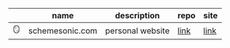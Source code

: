 |     | name            | description      | repo                                                         | site                    |
| --- | --------------- | ---------------- | ------------------------------------------------------------ | ----------------------- |
| 🪞   | schemesonic.com | personal website | [link](https://github.com/SchemeSonic/schemesonic.github.io) | [link](schemesonic.com) |
